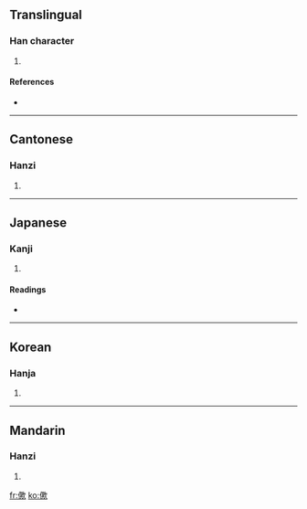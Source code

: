 ==Translingual==

===Han character===
{{Han char|rn=9|rad=人|as=12|sn=14|four=2728<sub>2</sub>|canj=人廿金人 (OTCO), X人廿金人 (XOTCO)}}

# {{defn|Han}}

====References====
* {{Han ref|kx=0116.260|dkj=01101|dj=0248.040|hdz=10217.060|uh=50DB|ud=20699|bh=E0F5|bd=57589}}

----

==Cantonese==

===Hanzi===
{{yue-hanzi|jyut=|y=hei1}}

# {{defn|Cantonese}}

----

==Japanese==

===Kanji===
{{ja-kanji|grade=|rs=人12}}

# {{defn|Japanese}}

====Readings====
* {{ja-readings|on=[[き]] (ki)|kun=}}

----

==Korean==

===Hanja===
{{ko-hanja|hangeul=기|rv=gi|mr=ki}}

# {{defn|Korean}}

----

==Mandarin==

===Hanzi===
{{cmn-hanzi|pin=[[qī]] ([[qi1]])|wg=ch'i<sup>1</sup>}}

# {{defn|Mandarin}}

[[fr:僛]]
[[ko:僛]]